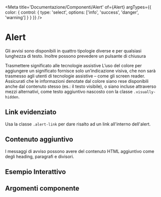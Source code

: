 
<Meta
  title='Documentazione/Componenti/Alert'
  of={Alert}
  argTypes={{
    color: {
      control: {
        type: 'select',
        options: ['info', 'success', 'danger', 'warning']
      }
    }
  }}
/>

# Alert

Gli avvisi sono disponibili in quattro tipologie diverse e per qualsiasi lunghezza di testo. Inoltre possono prevedere un pulsante di chiusura

<Canvas>
  <Story id='componenti-alert--esempi' />
</Canvas>

<div className='docs'>
  <Callout color='success'>
    <CalloutTitle>
      Trasmettere significato alle tecnologie assistive
    </CalloutTitle>
    <CalloutText>
      L’uso del colore per aggiungere un significato fornisce solo
      un’indicazione visiva, che non sarà trasmesso agli utenti di tecnologie
      assistive – come gli screen reader. Assicurati che le informazioni
      denotate dal colore siano rese disponibili anche dal contenuto stesso
      (es.: il testo visibile), o siano incluse attraverso mezzi alternativi,
      come testo aggiuntivo nascosto con la classe <Code>.visually-hidden</Code>.
    </CalloutText>
  </Callout>
</div>

## Link evidenziato

Usa la classe `.alert-link` per dare risalto ad un link all'interno dell'alert.

<Canvas>
  <Story id='componenti-alert--link-evidenziato' />
</Canvas>

## Contenuto aggiuntivo

I messaggi di avviso possono avere del contenuto HTML aggiuntivo come degli heading, paragrafi e divisori.

<Canvas>
  <Story id='componenti-alert--contenuto-aggiuntivo' />
</Canvas>

## Esempio Interattivo

<Canvas>
  <Story id='componenti-alert--esempi-interattivi' />
</Canvas>

## Argomenti componente

<ArgsTable of={Alert} />
